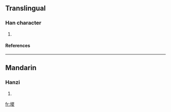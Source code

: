 ==Translingual==
===Han character===
{{Han char|rn=32|rad=土|as=09|sn=12|four=|canj=土山金水 (GUCE)}}
# {{defn|Han|sort=土09}}
====References====
{{Han ref|kx=0233.280|dkj=05267|dj=0471.050|hdz=10465.080|uh=582B|ud=22571}}
----
==Mandarin==
===Hanzi===
{{cmn-hanzi|pin=[[zōng]] ([[zong1]])|wg=tsung<sup>1</sup>}}
# {{defn|Mandarin}}

[[fr:堫]]